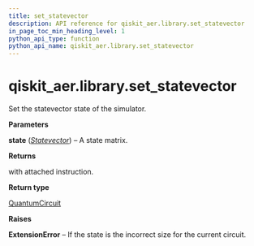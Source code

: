 ```yaml
---
title: set_statevector
description: API reference for qiskit_aer.library.set_statevector
in_page_toc_min_heading_level: 1
python_api_type: function
python_api_name: qiskit_aer.library.set_statevector
---
```


<span id="qiskit-aer-library-set-statevector" />

# qiskit\_aer.library.set\_statevector

<Function id="qiskit_aer.library.set_statevector" isDedicatedPage={true} github="https://github.com/qiskit/qiskit-aer/tree/stable/0.11/qiskit_aer/library/set_instructions/set_statevector.py" signature="set_statevector(self, state)">
  Set the statevector state of the simulator.

  **Parameters**

  **state** ([*Statevector*](qiskit.quantum_info.Statevector "qiskit.quantum_info.Statevector")) – A state matrix.

  **Returns**

  with attached instruction.

  **Return type**

  [QuantumCircuit](qiskit.circuit.QuantumCircuit "qiskit.circuit.QuantumCircuit")

  **Raises**

  **ExtensionError** – If the state is the incorrect size for the current circuit.
</Function>

